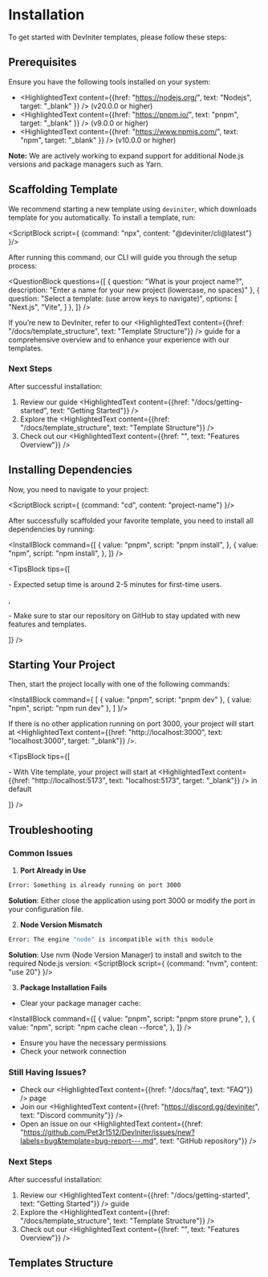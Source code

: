 
# Installation

To get started with DevIniter templates, please follow these steps:

## Prerequisites

Ensure you have the following tools installed on your system:

- <HighlightedText content={{href: "https://nodejs.org/", text: "Nodejs", target: "_blank" }} /> (v20.0.0 or higher)
- <HighlightedText content={{href: "https://pnpm.io/", text: "pnpm", target: "_blank" }} /> (v9.0.0 or higher)
- <HighlightedText content={{href: "https://www.npmjs.com/", text: "npm", target: "_blank" }} /> (v10.0.0 or higher)

<strong>Note:</strong> We are actively working to expand support for additional Node.js versions and package managers such as Yarn.

## Scaffolding Template

We recommend starting a new template using `deviniter`, which downloads template for you automatically. To install a template, run:

<ScriptBlock script={
    {command: "npx",
    content: "@deviniter/cli@latest"}
}/>

After running this command, our CLI will guide you through the setup process:

<QuestionBlock questions={[
    {
        question: "What is your project name?",
        description: "Enter a name for your new project (lowercase, no spaces)"
    },
    {
        question: "Select a template: (use arrow keys to navigate)",
        options: [
            "Next.js",
            "Vite",
        ]
    },
]} />

If you’re new to DevIniter, refer to our <HighlightedText content={{href: "/docs/template_structure", text: "Template Structure"}} /> guide for a comprehensive overview and to enhance your experience with our templates.

### Next Steps

After successful installation:
1. Review our guide <HighlightedText content={{href: "/docs/getting-started", text: "Getting Started"}} />
2. Explore the <HighlightedText content={{href: "/docs/template_structure", text: "Template Structure"}} />
3. Check out our <HighlightedText content={{href: "", text: "Features Overview"}} /> <ComingSoon />


## Installing Dependencies

Now, you need to navigate to your project:

<ScriptBlock script={
    {command: "cd",
    content: "project-name"}
}/>

After successfully scaffolded your favorite template, you need to install all dependencies by running:

<InstallBlock command={[
    {
      value: "pnpm",
      script: "pnpm install",
    },
    {
      value: "npm",
      script: "npm install",
    },
  ]} />

<TipsBlock tips={[
    <p>- Expected setup time is around 2-5 minutes for first-time users. </p>,
    <p>- Make sure to star our repository on GitHub to stay updated with new features and templates. </p>
]} />

## Starting Your Project

Then, start the project locally with one of the following commands:

<InstallBlock command={
    [
        {
            value: "pnpm",
            script: "pnpm dev"
        },
        {
            value: "npm",
            script: "npm run dev"
        },
    ]
}/>

If there is no other application running on port 3000, your project will start at <HighlightedText content={{href: "http://localhost:3000", text: "localhost:3000", target: "_blank"}} />.

<TipsBlock tips={[
    <p>- With <span className="text-[#e4c1f9] font-semibold">Vite</span> template, your project will start at <HighlightedText content={{href: "http://localhost:5173", text: "localhost:5173", target: "_blank"}} /> in default</p>
]} />

## Troubleshooting

### Common Issues

1. **Port Already in Use**
```bash
Error: Something is already running on port 3000
```
**Solution**: Either close the application using port 3000 or modify the port in your configuration file.

2. **Node Version Mismatch**
```bash
Error: The engine "node" is incompatible with this module
```
**Solution**: Use nvm (Node Version Manager) to install and switch to the required Node.js version:
<ScriptBlock script={
    {command: "nvm",
    content: "use 20"}
}/>

3. **Package Installation Fails**
- Clear your package manager cache:

<InstallBlock command={[
    {
      value: "pnpm",
      script: "pnpm store prune",
    },
    {
      value: "npm",
      script: "npm cache clean --force",
    },
]} />

- Ensure you have the necessary permissions
- Check your network connection

### Still Having Issues?

- Check our <HighlightedText content={{href: "/docs/faq", text: "FAQ"}} /> page <ComingSoon />
- Join our <HighlightedText content={{href: "https://discord.gg/deviniter", text: "Discord community"}} /> <ComingSoon />
- Open an issue on our <HighlightedText content={{href: "https://github.com/Pet3r1512/DevIniter/issues/new?labels=bug&template=bug-report---.md", text: "GitHub repository"}} />

### Next Steps

After successful installation:
1. Review our <HighlightedText content={{href: "/docs/getting-started", text: "Getting Started"}} /> guide
2. Explore the <HighlightedText content={{href: "/docs/template_structure", text: "Template Structure"}} />
3. Check out our <HighlightedText content={{href: "", text: "Features Overview"}} /> <ComingSoon />

## Templates Structure

<div className="flex flex-col lg:flex-row items-center !gap-4 mt-[21px] lg:h-28">
    <FrameworkGuide props={{logo: "/images/techstacks/nextjs.png", framework: "Next.js", url: "nextjs", desc:"Full-stack React.js framework"}} />
    <FrameworkGuide props={{logo: "/images/techstacks/vite.png", framework: "Vite", url: "vite", desc:"Fast and Modern React.js Build Tool"}} />
</div>
